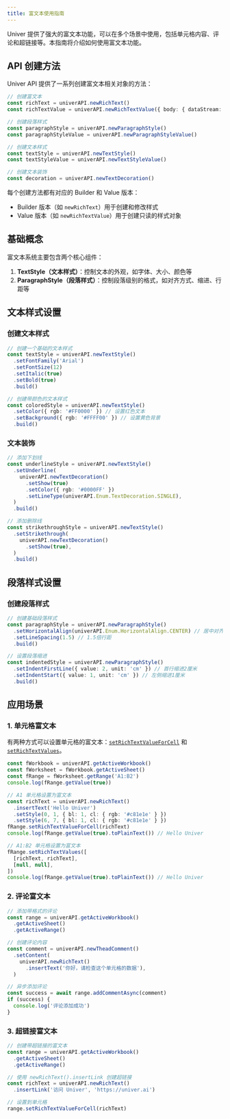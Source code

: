 ```yaml
---
title: 富文本使用指南
---
```


Univer 提供了强大的富文本功能，可以在多个场景中使用，包括单元格内容、评论和超链接等。本指南将介绍如何使用富文本功能。

## API 创建方法

Univer API 提供了一系列创建富文本相关对象的方法：

```typescript
// 创建富文本
const richText = univerAPI.newRichText()
const richTextValue = univerAPI.newRichTextValue({ body: { dataStream: 'Hello Univer\r\n' } })

// 创建段落样式
const paragraphStyle = univerAPI.newParagraphStyle()
const paragraphStyleValue = univerAPI.newParagraphStyleValue()

// 创建文本样式
const textStyle = univerAPI.newTextStyle()
const textStyleValue = univerAPI.newTextStyleValue()

// 创建文本装饰
const decoration = univerAPI.newTextDecoration()
```

每个创建方法都有对应的 Builder 和 Value 版本：
- Builder 版本（如 `newRichText`）用于创建和修改样式
- Value 版本（如 `newRichTextValue`）用于创建只读的样式对象

## 基础概念

富文本系统主要包含两个核心组件：

1. **TextStyle（文本样式）**：控制文本的外观，如字体、大小、颜色等
2. **ParagraphStyle（段落样式）**：控制段落级别的格式，如对齐方式、缩进、行距等

## 文本样式设置

### 创建文本样式

```typescript
// 创建一个基础的文本样式
const textStyle = univerAPI.newTextStyle()
  .setFontFamily('Arial')
  .setFontSize(12)
  .setItalic(true)
  .setBold(true)
  .build()

// 创建带颜色的文本样式
const coloredStyle = univerAPI.newTextStyle()
  .setColor({ rgb: '#FF0000' }) // 设置红色文本
  .setBackground({ rgb: '#FFFF00' }) // 设置黄色背景
  .build()
```

### 文本装饰

```typescript
// 添加下划线
const underlineStyle = univerAPI.newTextStyle()
  .setUnderline(
    univerAPI.newTextDecoration()
      .setShow(true)
      .setColor({ rgb: '#0000FF' })
      .setLineType(univerAPI.Enum.TextDecoration.SINGLE),
  )
  .build()

// 添加删除线
const strikethroughStyle = univerAPI.newTextStyle()
  .setStrikethrough(
    univerAPI.newTextDecoration()
      .setShow(true),
  )
  .build()
```

## 段落样式设置

### 创建段落样式

```typescript
// 创建基础段落样式
const paragraphStyle = univerAPI.newParagraphStyle()
  .setHorizontalAlign(univerAPI.Enum.HorizontalAlign.CENTER) // 居中对齐
  .setLineSpacing(1.5) // 1.5倍行距
  .build()

// 设置段落缩进
const indentedStyle = univerAPI.newParagraphStyle()
  .setIndentFirstLine({ value: 2, unit: 'cm' }) // 首行缩进2厘米
  .setIndentStart({ value: 1, unit: 'cm' }) // 左侧缩进1厘米
  .build()
```

## 应用场景

### 1. 单元格富文本

有两种方式可以设置单元格的富文本：[`setRichTextValueForCell`](https://reference.univer.ai/zh-CN/classes/FRange#setrichtextvalueforcell) 和 [`setRichTextValues`](https://reference.univer.ai/zh-CN/classes/FRange#setrichtextvalues)。

```typescript
const fWorkbook = univerAPI.getActiveWorkbook()
const fWorksheet = fWorkbook.getActiveSheet()
const fRange = fWorksheet.getRange('A1:B2')
console.log(fRange.getValue(true))

// A1 单元格设置为富文本
const richText = univerAPI.newRichText()
  .insertText('Hello Univer')
  .setStyle(0, 1, { bl: 1, cl: { rgb: '#c81e1e' } })
  .setStyle(6, 7, { bl: 1, cl: { rgb: '#c81e1e' } })
fRange.setRichTextValueForCell(richText)
console.log(fRange.getValue(true).toPlainText()) // Hello Univer

// A1:B2 单元格设置为富文本
fRange.setRichTextValues([
  [richText, richText],
  [null, null],
])
console.log(fRange.getValue(true).toPlainText()) // Hello Univer
```

### 2. 评论富文本

```typescript
// 添加带格式的评论
const range = univerAPI.getActiveWorkbook()
  .getActiveSheet()
  .getActiveRange()

// 创建评论内容
const comment = univerAPI.newTheadComment()
  .setContent(
    univerAPI.newRichText()
      .insertText('你好，请检查这个单元格的数据'),
  )

// 异步添加评论
const success = await range.addCommentAsync(comment)
if (success) {
  console.log('评论添加成功')
}
```

### 3. 超链接富文本

```typescript
// 创建带超链接的富文本
const range = univerAPI.getActiveWorkbook()
  .getActiveSheet()
  .getActiveRange()

// 使用 newRichText().insertLink 创建超链接
const richText = univerAPI.newRichText()
  .insertLink('访问 Univer', 'https://univer.ai')

// 设置到单元格
range.setRichTextValueForCell(richText)
```
